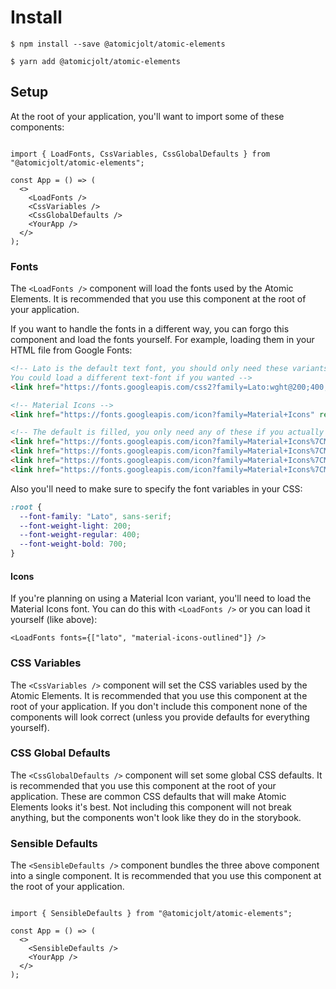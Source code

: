 
<Meta title="Installation" />

# Install

```
$ npm install --save @atomicjolt/atomic-elements
```

```
$ yarn add @atomicjolt/atomic-elements
```

## Setup

At the root of your application, you'll want to import some of these components:

```tsx

import { LoadFonts, CssVariables, CssGlobalDefaults } from "@atomicjolt/atomic-elements";

const App = () => (
  <>
    <LoadFonts />
    <CssVariables />
    <CssGlobalDefaults />
    <YourApp />
  </>
);

```

### Fonts

The `<LoadFonts />` component will load the fonts used by the Atomic Elements. It is recommended that you use this component at the root of your application.

If you want to handle the fonts in a different way, you can forgo this component and load the fonts yourself. For example, loading them in your HTML file
from Google Fonts:

```html
<!-- Lato is the default text font, you should only need these variants.
You could load a different text-font if you wanted -->
<link href="https://fonts.googleapis.com/css2?family=Lato:wght@200;400;700&display=swap" rel="stylesheet">

<!-- Material Icons -->
<link href="https://fonts.googleapis.com/icon?family=Material+Icons" rel="stylesheet">

<!-- The default is filled, you only need any of these if you actually intend to use them -->
<link href="https://fonts.googleapis.com/icon?family=Material+Icons%7CMaterial+Icons+Outlined" rel="stylesheet">
<link href="https://fonts.googleapis.com/icon?family=Material+Icons%7CMaterial+Icons+Round" rel="stylesheet">
<link href="https://fonts.googleapis.com/icon?family=Material+Icons%7CMaterial+Icons+Sharp" rel="stylesheet">
<link href="https://fonts.googleapis.com/icon?family=Material+Icons%7CMaterial+Icons+Two+Tone" rel="stylesheet">
```

Also you'll need to make sure to specify the font variables in your CSS:

```css
:root {
  --font-family: "Lato", sans-serif;
  --font-weight-light: 200;
  --font-weight-regular: 400;
  --font-weight-bold: 700;
}
```

#### Icons

If you're planning on using a Material Icon variant, you'll need to load the Material Icons font. You can do this with `<LoadFonts />` or you can load it yourself (like above):

```tsx
<LoadFonts fonts={["lato", "material-icons-outlined"]} />
```


### CSS Variables

The `<CssVariables />` component will set the CSS variables used by the Atomic Elements. It is recommended that you use this component at the root of your application.
If you don't include this component none of the components will look correct (unless you provide defaults for everything yourself).

### CSS Global Defaults

The `<CssGlobalDefaults />` component will set some global CSS defaults. It is recommended that you use this component at the root of your application. These are
common CSS defaults that will make Atomic Elements looks it's best. Not including this component will not break anything, but the components won't look like they do
in the storybook.

### Sensible Defaults

The `<SensibleDefaults />` component bundles the three above component into a single component.
It is recommended that you use this component at the root of your application.

```tsx

import { SensibleDefaults } from "@atomicjolt/atomic-elements";

const App = () => (
  <>
    <SensibleDefaults />
    <YourApp />
  </>
);
